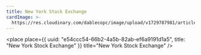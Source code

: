 ```yaml
---
title: New York Stock Exchange
cardImage: >-
  https://res.cloudinary.com/dablecopc/image/upload/v1729787981/article-0-15BCDD05000005DC-664_1024x615_large_sqvfxo.jpg
---
```


<place
  place={{
    uuid: "e54ccc54-66b2-4a5b-82ab-ef6a9191d1a5",
    title: "New York Stock Exchange"
  }}
  title="New York Stock Exchange"
/>
